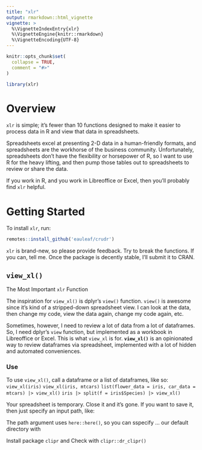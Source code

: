 ```yaml
---
title: "xlr"
output: rmarkdown::html_vignette
vignette: >
  %\VignetteIndexEntry{xlr}
  %\VignetteEngine{knitr::rmarkdown}
  %\VignetteEncoding{UTF-8}
---
```


```r
knitr::opts_chunk$set(
  collapse = TRUE,
  comment = "#>"
)
```

```r
library(xlr)
```

## 

# Overview

`xlr` is simple; it's fewer than 10 functions designed to make it easier to 
process data in R and view that data in spreadsheets. 

Spreadsheets excel at presenting 2-D data in a human-friendly formats, and 
spreadsheets are the workhorse of the business community. Unfortunately, 
spreadsheets don't have the flexibility or horsepower of R, so I want to 
use R for the heavy lifting, and then pump those tables out to spreadsheets 
to review or share the data. 

If you work in R, and you work in Libreoffice or Excel, then you'll probably find
`xlr` helpful. 


# Getting Started

To install `xlr`, run:

```r
remotes::install_github('eauleaf/crudr')
```

`xlr` is brand-new, so please provide feedback. Try to break the functions. If 
you can, tell me. Once the package is decently stable, I'll submit it to CRAN. 


## `view_xl()` 
The Most Important `xlr` Function

The inspiration for `view_xl()` is dplyr's `view()` function. `view()` is
awesome since it's kind of a stripped-down spreadsheet view. I can look at the
data, then change my code, view the data again, change my code again, etc.

Sometimes, however, I need to review a lot of data from a lot of dataframes. So,
I need dplyr's `view` function, but implemented as a workbook in Libreoffice or
Excel. This is what `view_xl` is for. **`view_xl()`** is an opinionated way to
review dataframes via spreadsheet, implemented with a lot of hidden and
automated conveniences.


### Use
To use `view_xl()`, call a dataframe or a list of dataframes, like so:
`view_xl(iris)`
`view_xl(iris, mtcars)`
`list(flower_data = iris, car_data = mtcars) |> view_xl()`
`iris |> split(f = iris$Species) |> view_xl()`

Your spreadsheet is temporary. Close it and it's gone. If you want to save 
it, then just specify an input path, like: 


The path argument uses `here::here()`, so you can sspecify ... our default directory with 


Install package `clipr` and 
Check with `clipr::dr_clipr()`

